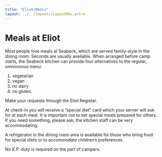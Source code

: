 ```yaml
---
title: "Eliot|Meals"
layout: ../../layouts/LayoutMdx.astro
---
```



# Meals at Eliot


Most people love meals at Seabeck, which are served family-style in the 
dining room. Seconds are usually available. When arranged before camp starts, 
the Seabeck kitchen can provide four alternatives to the regular, omnivorous menu: 

1. vegetarian
2. vegan 
3. no dairy
4. no gluten. 

Make your requests through the Eliot Registar. 

At check-in you will receive a “special diet” card which your server 
will ask for at each meal. It is important not to eat special meals 
prepared for others. If you need something, please ask, the kitchen 
staff can be very accommodating. 

A refrigerator in the dining room area is available for those who 
bring food for special diets or to accommodate children’s preferences. 

No K.P. duty is required on the part of campers.
